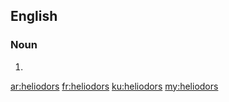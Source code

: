 ==English==

===Noun===
{{head|en|noun plural form}}

# {{plural of|heliodor|lang=en}}

[[ar:heliodors]]
[[fr:heliodors]]
[[ku:heliodors]]
[[my:heliodors]]
